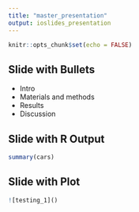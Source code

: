 ```yaml
---
title: "master_presentation"
output: ioslides_presentation
---
```


```r
knitr::opts_chunk$set(echo = FALSE)
```


## Slide with Bullets

- Intro
- Materials and methods
- Results
- Discussion

## Slide with R Output

```r
summary(cars)
```

## Slide with Plot

```r
![testing_1]()
```

